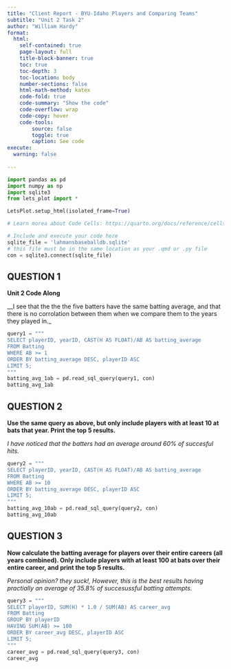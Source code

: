 ```yaml
---
title: "Client Report - BYU-Idaho Players and Comparing Teams"
subtitle: "Unit 2 Task 2"
author: "William Hardy"
format:
  html:
    self-contained: true
    page-layout: full
    title-block-banner: true
    toc: true
    toc-depth: 3
    toc-location: body
    number-sections: false
    html-math-method: katex
    code-fold: true
    code-summary: "Show the code"
    code-overflow: wrap
    code-copy: hover
    code-tools:
        source: false
        toggle: true
        caption: See code
execute: 
  warning: false
    
---
```


```python
import pandas as pd 
import numpy as np
import sqlite3
from lets_plot import *

LetsPlot.setup_html(isolated_frame=True)
```


```python
# Learn morea about Code Cells: https://quarto.org/docs/reference/cells/cells-jupyter.html

# Include and execute your code here
sqlite_file = 'lahmansbaseballdb.sqlite'
# this file must be in the same location as your .qmd or .py file
con = sqlite3.connect(sqlite_file)
```

## QUESTION 1

__Unit 2 Code Along__

__I see that the the the five batters have the same batting average, and that there is no corrolation between them when we compare them to the years they played in._

```python
query1 = """
SELECT playerID, yearID, CAST(H AS FLOAT)/AB AS batting_average
FROM Batting
WHERE AB >= 1
ORDER BY batting_average DESC, playerID ASC
LIMIT 5;
"""
batting_avg_1ab = pd.read_sql_query(query1, con)
batting_avg_1ab
```


## QUESTION 2

__Use the same query as above, but only include players with at least 10 at bats that year. Print the top 5 results.__  

_I have noticed that the batters had an average around 60% of succesful hits._

```python
query2 = """
SELECT playerID, yearID, CAST(H AS FLOAT)/AB AS batting_average
FROM Batting
WHERE AB >= 10
ORDER BY batting_average DESC, playerID ASC
LIMIT 5;
"""
batting_avg_10ab = pd.read_sql_query(query2, con)
batting_avg_10ab
```


## QUESTION 3

__Now calculate the batting average for players over their entire careers (all years combined). Only include players with at least 100 at bats over their entire career, and print the top 5 results.__

_Personal opinion? they suck!, However, this is the best results having practially an average of  35.8% of succesussful batting attempts._

```python
query3 = """
SELECT playerID, SUM(H) * 1.0 / SUM(AB) AS career_avg
FROM Batting
GROUP BY playerID
HAVING SUM(AB) >= 100
ORDER BY career_avg DESC, playerID ASC
LIMIT 5;
"""
career_avg = pd.read_sql_query(query3, con)
career_avg
```